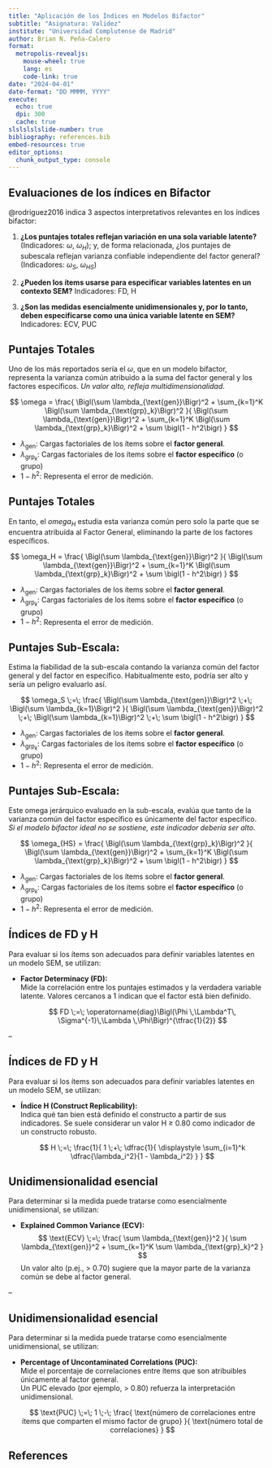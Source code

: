 ```yaml
---
title: "Aplicación de los Índices en Modelos Bifactor"
subtitle: "Asignatura: Validez"
institute: "Universidad Complutense de Madrid"
author: Brian N. Peña-Calero
format:
  metropolis-revealjs:
    mouse-wheel: true
    lang: es
    code-link: true
date: "2024-04-01"
date-format: "DD MMMM, YYYY"
execute: 
  echo: true
  dpi: 300
  cache: true
slslslslslide-number: true
bibliography: references.bib
embed-resources: true
editor_options: 
  chunk_output_type: console
---
```


## Evaluaciones de los índices en Bifactor

@rodriguez2016 indica 3 aspectos interpretativos relevantes en los índices bifactor:

1.  **¿Los puntajes totales reflejan variación en una sola variable latente?** (Indicadores: $\omega$, $\omega_H$); y, de forma relacionada, ¿los puntajes de subescala reflejan varianza confiable independiente del factor general? (Indicadores: $\omega_S$, $\omega_{HS}$)

2.  **¿Pueden los ítems usarse para especificar variables latentes en un contexto SEM?** Indicadores: FD, H

3.  **¿Son las medidas esencialmente unidimensionales y, por lo tanto, deben especificarse como una única variable latente en SEM?**\
    Indicadores: ECV, PUC

## Puntajes Totales {auto-animate="true"}

Uno de los más reportados sería el $\omega$, que en un modelo bifactor, representa la varianza común atribuido a la suma del factor general y los factores específicos. *Un valor alto, refleja multidimensionalidad*.

$$
\omega = 
\frac{
\Bigl(\sum \lambda_{\text{gen}}\Bigr)^2 
+ \sum_{k=1}^K \Bigl(\sum \lambda_{\text{grp}_k}\Bigr)^2
}{
\Bigl(\sum \lambda_{\text{gen}}\Bigr)^2 
+ \sum_{k=1}^K \Bigl(\sum \lambda_{\text{grp}_k}\Bigr)^2
+ \sum \bigl(1 - h^2\bigr)
}
$$

- $\lambda_{\text{gen}}$: Cargas factoriales de los ítems sobre el **factor general**.
- $\lambda_{\text{grp}_k}$:  Cargas factoriales de los ítems sobre el **factor específico** (o grupo)
- $1-h^2$: Representa el error de medición.

## Puntajes Totales {auto-animate="true"}

En tanto, el $omega_H$ estudia esta varianza común pero solo la parte que se encuentra atribuída al Factor General, eliminando la parte de los factores específicos.

$$
\omega_H = 
\frac{
\Bigl(\sum \lambda_{\text{gen}}\Bigr)^2
}{
\Bigl(\sum \lambda_{\text{gen}}\Bigr)^2 
+ \sum_{k=1}^K \Bigl(\sum \lambda_{\text{grp}_k}\Bigr)^2
+ \sum \bigl(1 - h^2\bigr)
}
$$

- $\lambda_{\text{gen}}$: Cargas factoriales de los ítems sobre el **factor general**.
- $\lambda_{\text{grp}_k}$:  Cargas factoriales de los ítems sobre el **factor específico** (o grupo)
- $1-h^2$: Representa el error de medición.

## Puntajes Sub-Escala:

Estima la fiabilidad de la sub-escala contando la varianza común del factor general y del factor en específico. Habitualmente esto, podría ser alto y sería un peligro evaluarlo así.

$$
\omega_S \;=\; 
\frac{
\Bigl(\sum \lambda_{\text{gen}}\Bigr)^2 
\;+\; 
\Bigl(\sum \lambda_{k=1}\Bigr)^2
}{
\Bigl(\sum \lambda_{\text{gen}}\Bigr)^2 
\;+\; 
\Bigl(\sum \lambda_{k=1}\Bigr)^2
\;+\; 
\sum \bigl(1 - h^2\bigr)
}
$$

- $\lambda_{\text{gen}}$: Cargas factoriales de los ítems sobre el **factor general**.
- $\lambda_{\text{grp}_k}$:  Cargas factoriales de los ítems sobre el **factor específico** (o grupo)
- $1-h^2$: Representa el error de medición.

## Puntajes Sub-Escala:

Este omega jerárquico evaluado en la sub-escala, evalúa que tanto de la varianza común del factor específico es únicamente del factor específico. *Si el modelo bifactor ideal no se sostiene, este indicador debería ser alto*.

$$
\omega_{HS} = 
\frac{
\Bigl(\sum \lambda_{\text{grp}_k}\Bigr)^2
}{
\Bigl(\sum \lambda_{\text{gen}}\Bigr)^2 
+ \sum_{k=1}^K \Bigl(\sum \lambda_{\text{grp}_k}\Bigr)^2
+ \sum \bigl(1 - h^2\bigr)
}
$$

- $\lambda_{\text{gen}}$: Cargas factoriales de los ítems sobre el **factor general**.
- $\lambda_{\text{grp}_k}$:  Cargas factoriales de los ítems sobre el **factor específico** (o grupo)
- $1-h^2$: Representa el error de medición.


## Índices de FD y H

Para evaluar si los ítems son adecuados para definir variables latentes en un modelo SEM, se utilizan:

-   **Factor Determinacy (FD):**\
    Mide la correlación entre los puntajes estimados y la verdadera variable latente. Valores cercanos a 1 indican que el factor está bien definido.
    
    $$
    FD \;=\; 
    \operatorname{diag}\Bigl(\Phi \,\Lambda^T\, \Sigma^{-1}\,\Lambda \,\Phi\Bigr)^{\tfrac{1}{2}}
    $$

--

## Índices de FD y H

Para evaluar si los ítems son adecuados para definir variables latentes en un modelo SEM, se utilizan:

-   **Índice H (Construct Replicability):**\
    Indica qué tan bien está definido el constructo a partir de sus indicadores. Se suele considerar un valor H ≥ 0.80 como indicador de un constructo robusto.
    
    $$
    H \;=\; 
    \frac{1}{
    1 \;+\; \dfrac{1}{
    \displaystyle \sum_{i=1}^k \dfrac{\lambda_i^2}{1 - \lambda_i^2}
    }
    }
    $$

## Unidimensionalidad esencial

Para determinar si la medida puede tratarse como esencialmente unidimensional, se utilizan:

-   **Explained Common Variance (ECV):**\
    $$
    \text{ECV} \;=\; 
    \frac{
    \sum \lambda_{\text{gen}}^2
    }{
    \sum \lambda_{\text{gen}}^2 
    + \sum_{k=1}^K \sum \lambda_{\text{grp}_k}^2
    }
    $$
    Un valor alto (p.ej., \> 0.70) sugiere que la mayor parte de la varianza común se debe al factor general.

--

## Unidimensionalidad esencial

Para determinar si la medida puede tratarse como esencialmente unidimensional, se utilizan:

-   **Percentage of Uncontaminated Correlations (PUC):**\
    Mide el porcentaje de correlaciones entre ítems que son atribuibles únicamente al factor general.\
    Un PUC elevado (por ejemplo, \> 0.80) refuerza la interpretación unidimensional.
    
    $$
    \text{PUC} \;=\; 
    1 \;-\; 
    \frac{
    \text{número de correlaciones entre ítems que comparten el mismo factor de grupo}
    }{
    \text{número total de correlaciones}
    }
    $$




## References

::: {#refs style="line-height: 2;"}
:::

